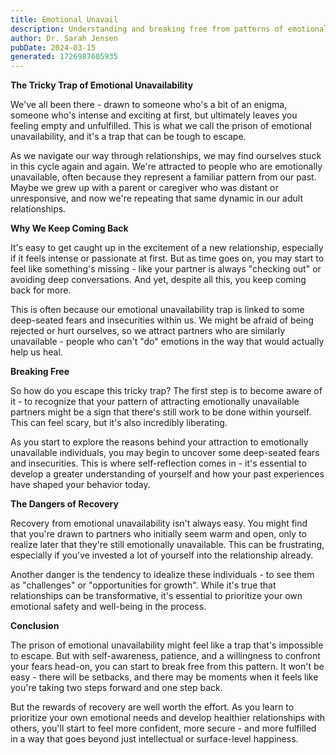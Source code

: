 ```yaml
---
title: Emotional Unavail
description: Understanding and breaking free from patterns of emotional unavailability in relationships
author: Dr. Sarah Jensen
pubDate: 2024-03-15
generated: 1726987605935
---
```


**The Tricky Trap of Emotional Unavailability**

We've all been there - drawn to someone who's a bit of an enigma, someone who's intense and exciting at first, but ultimately leaves you feeling empty and unfulfilled. This is what we call the prison of emotional unavailability, and it's a trap that can be tough to escape.

As we navigate our way through relationships, we may find ourselves stuck in this cycle again and again. We're attracted to people who are emotionally unavailable, often because they represent a familiar pattern from our past. Maybe we grew up with a parent or caregiver who was distant or unresponsive, and now we're repeating that same dynamic in our adult relationships.

**Why We Keep Coming Back**

It's easy to get caught up in the excitement of a new relationship, especially if it feels intense or passionate at first. But as time goes on, you may start to feel like something's missing - like your partner is always "checking out" or avoiding deep conversations. And yet, despite all this, you keep coming back for more.

This is often because our emotional unavailability trap is linked to some deep-seated fears and insecurities within us. We might be afraid of being rejected or hurt ourselves, so we attract partners who are similarly unavailable - people who can't "do" emotions in the way that would actually help us heal.

**Breaking Free**

So how do you escape this tricky trap? The first step is to become aware of it - to recognize that your pattern of attracting emotionally unavailable partners might be a sign that there's still work to be done within yourself. This can feel scary, but it's also incredibly liberating.

As you start to explore the reasons behind your attraction to emotionally unavailable individuals, you may begin to uncover some deep-seated fears and insecurities. This is where self-reflection comes in - it's essential to develop a greater understanding of yourself and how your past experiences have shaped your behavior today.

**The Dangers of Recovery**

Recovery from emotional unavailability isn't always easy. You might find that you're drawn to partners who initially seem warm and open, only to realize later that they're still emotionally unavailable. This can be frustrating, especially if you've invested a lot of yourself into the relationship already.

Another danger is the tendency to idealize these individuals - to see them as "challenges" or "opportunities for growth". While it's true that relationships can be transformative, it's essential to prioritize your own emotional safety and well-being in the process.

**Conclusion**

The prison of emotional unavailability might feel like a trap that's impossible to escape. But with self-awareness, patience, and a willingness to confront your fears head-on, you can start to break free from this pattern. It won't be easy - there will be setbacks, and there may be moments when it feels like you're taking two steps forward and one step back.

But the rewards of recovery are well worth the effort. As you learn to prioritize your own emotional needs and develop healthier relationships with others, you'll start to feel more confident, more secure - and more fulfilled in a way that goes beyond just intellectual or surface-level happiness.
